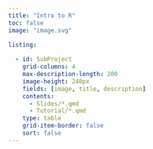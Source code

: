 ```yaml
---
title: "Intro to R"
toc: false
image: "image.svg"

listing:
  
  - id: SubProject
    grid-columns: 4
    max-description-length: 200
    image-height: 240px
    fields: [image, title, description]
    contents: 
      - Slides/*.qmd
      - Tutorial/*.qmd
    type: table
    grid-item-border: false
    sort: false
---
```


::: {#SubProject}
:::